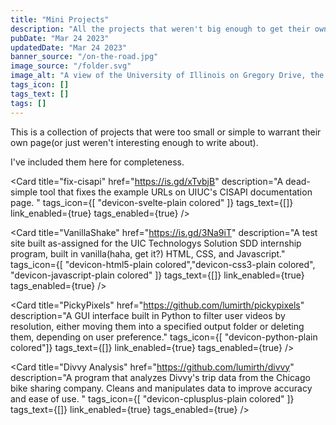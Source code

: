 ```yaml
---
title: "Mini Projects"
description: "All the projects that weren't big enough to get their own page. Fixing the UIUC course API, a website built in vanilla HTML/CSS/JS, and a few other odds and ends."
pubDate: "Mar 24 2023"
updatedDate: "Mar 24 2023"
banner_source: "/on-the-road.jpg"
image_source: "/folder.svg"
image_alt: "A view of the University of Illinois on Gregory Drive, the camera is on the ground. No people or cars are seen. Brick buildings. It's almost sunset."
tags_icon: []
tags_text: []
tags: []
---
```




This is a collection of projects that were too small or simple to warrant their own page(or just weren't interesting enough to write about). 

I've included them here for completeness.
<br/>

<Card 
    title="fix-cisapi"
    href="https://is.gd/xTvbjB"
    description="A dead-simple tool that fixes the example URLs on UIUC's CISAPI documentation page. "
    tags_icon={[ "devicon-svelte-plain colored" ]}
    tags_text={[]}
    link_enabled={true}
    tags_enabled={true}
/>

<Card 
    title="VanillaShake"
    href="https://is.gd/3Na9iT"
    description="A test site built as-assigned for the UIC Technologys Solution SDD internship program, built in vanilla(haha, get it?) HTML, CSS, and Javascript."
    tags_icon={[ "devicon-html5-plain colored","devicon-css3-plain colored", "devicon-javascript-plain colored" ]}
    tags_text={[]}
    link_enabled={true}
    tags_enabled={true}
/>

<Card 
    title="PickyPixels"
    href="https://github.com/lumirth/pickypixels"
    description="A GUI interface built in Python to filter user videos by resolution, either moving them into a specified output folder or deleting them, depending on user preference."
    tags_icon={[ "devicon-python-plain colored"]}
    tags_text={[]}
    link_enabled={true}
    tags_enabled={true}
/>

<Card 
    title="Divvy Analysis"
    href="https://github.com/lumirth/divvy"
    description="A program that analyzes Divvy's trip data from the Chicago bike sharing company. Cleans and manipulates data to improve accuracy and ease of use. "
    tags_icon={[ "devicon-cplusplus-plain colored" ]}
    tags_text={[]}
    link_enabled={true}
    tags_enabled={true}
/>